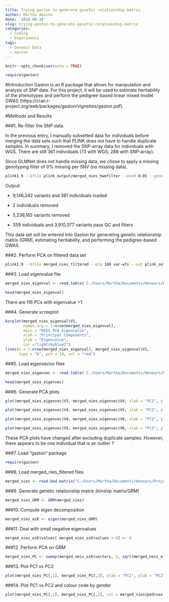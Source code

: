 ```yaml
---
title: Trying gaston to generate genetic relationship matrix
author: Martha Aquino
date: '2018-08-16'
slug: trying-gaston-to-generate-genetic-relationship-matrix
categories:
  - Coding
  - Experiments
tags:
  - Genomic Data
  - Gaston
---
```

```r
knitr::opts_chunk$set(echo = TRUE)
```

```r
require(gaston)
```

#Introduction
Gaston is an R package that allows for manipulation and analysis of SNP data. For this project, it will be used to estimate heritability of the phenotypes and perform the pedigree-based linear mixed model GWAS (https://cran.r-project.org/web/packages/gaston/vignettes/gaston.pdf). 

#Methods and Results 

###1. Re-filter the SNP data. 

In the previous entry, I manually subsetted data for individuals before merging the data sets such that PLINK does not have to handle duplicate samples. In summary, I removed the SNP-array data for individuals with WGS. There are still 361 individuals (73 with WGS; 288 with SNP-array). 

Since GLMNet does not handle missing data, we chose to apply a missing genotyping filter of 0% missing per SNV (no missing data). 

```bash
plink1.9 --bfile plink_output/merged_nies_hwefilter --mind 0.05 --geno 0 --make-bed --out merged_nies_filtered
```

Output: 

  - 9,146,242 variants and 361 individuals loaded 
  
  - 2 individuals removed 
  
  - 5,236,165 variants removed
  
  - 359 individuals and 3,910,077 variants pass QC and filters 

This data set will be entered into Gaston for generating genetic relationship matrix (GRM), estimating heritability, and performing the pedigree-based GWAS. 

###2. Perform PCA on filtered data set 

```bash
plink1.9 --bfile merged_nies_filtered --pca 180 var-wts --out plink_output/merged_nies_pca
```


###3. Load eigenvalue file

```r
merged_nies_eigenval <- read.table('C:/Users/Martha/Documents/Honours/Project/honours.project/Data/plink_output/merged_nies_pca.eigenval', header = F)

head(merged_nies_eigenval)
```

There are 116 PCs with eigenvalue >1. 

###4. Generate screeplot 
```r
barplot(merged_nies_eigenval$V1, 
        names.arg = 1:nrow(merged_nies_eigenval), 
        main = "NIES PCA Eigenvalue",
        xlab = "Principal Components",
        ylab = "Eigenvalue",
        col ="lightskyblue2")
lines(x = 1:nrow(merged_nies_eigenval), merged_nies_eigenval$V1, 
      type = "b", pch = 19, col = "red")
```

###5. Load eigenvector files

```r
merged_nies_eigenvec <- read.table('C:/Users/Martha/Documents/Honours/Project/honours.project/Data/plink_output/merged_nies_pca.eigenvec', header = F)

head(merged_nies_eigenvec)
```

###6. Generate PCA plots 

```r
plot(merged_nies_eigenvec$V3, merged_nies_eigenvec$V4, xlab = "PC1", ylab = "PC2", main = "PC1 vs PC2 eigenvectors") #PC1 vs PC2
```

```r
plot(merged_nies_eigenvec$V4, merged_nies_eigenvec$V5, xlab = "PC2", ylab = "PC3", main = "PC2 vs PC3 eigenvectors") #PC2 vs PC3
```

```r
plot(merged_nies_eigenvec$V4, merged_nies_eigenvec$V6, xlab = "PC2", ylab = "PC4", main = "PC2 vs PC4 eigenvectors") #PC2 vs PC4
```

```r
plot(merged_nies_eigenvec$V5, merged_nies_eigenvec$V6, xlab = "PC3", ylab = "PC4", main = "PC3 vs PC4 eigenvectors") #PC3 vs PC4
```

These PCA plots have changed after excluding duplicate samples. However, there appears to be one individual that is an outlier ? 

###7. Load "gaston" package

```r
require(gaston)
```

###8. Load merged_nies_filtered files 

```r
merged_nies <- read.bed.matrix("C:/Users/Martha/Documents/Honours/Project/honours.project/Data/merged_nies/merged_nies_filtered.bed")
```

###9. Generate genetic relationship matrix (kinship matrix/GRM)
```r
merged_nies_GRM <- GRM(merged_nies)
```

###10. Compute eigen decomposition
```r
merged_nies_eiK <- eigen(merged_nies_GRM)
```

###11. Deal with small negative eigenvalues
```r
merged_nies_eiK$values[ merged_nies_eiK$values < 0] <- 0
```

###12. Perform PCA on GRM

```r
merged_nies_PC <- sweep(merged_neis_eiK$vectors, 2, sqrt(merged_neis_eiK$values), "*")
```

###13. Plot PC1 vs PC2
```r
plot(merged_nies_PC[,1], merged_nies_PC[,2], xlab = "PC1", ylab = "PC2", main = "GRM PC1 vs PC2") 
```

###14. Plot PC1 vs PC2 and colour code by gender
```r
plot(merged_nies_PC[,1], merged_nies_PC[,2], col = merged_nies@ped$sex, xlab = "PC1", ylab = "PC2", main = "GRM PC1 vs PC2")
```

